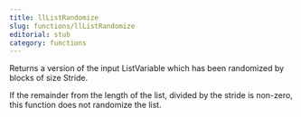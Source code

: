 ```yaml
---
title: llListRandomize
slug: functions/llListRandomize
editorial: stub
category: functions
---
```


<LSLFunction name="llListRandomize"/>

Returns a version of the input ListVariable which has been randomized by blocks of size Stride.

If the remainder from the length of the list, divided by the stride is non-zero, this function does not randomize the list.
